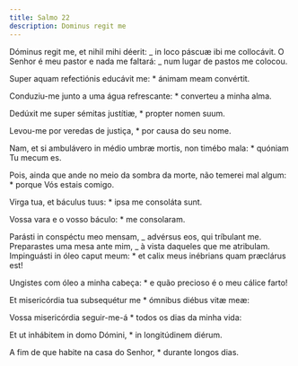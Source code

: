 ```yaml
---
title: Salmo 22
description: Dominus regit me
---
```


<div class="side-by-side not-content">

Dóminus regit me, et nihil mihi déerit: _ in loco páscuæ ibi me collocávit. O Senhor é meu pastor e nada me faltará: _ num lugar de pastos me colocou.

Super aquam refectiónis educávit me: \* ánimam meam convértit.

Conduziu-me junto a uma água refrescante: \* converteu a minha alma.

Dedúxit me super sémitas justítiæ, \* propter nomen suum.

Levou-me por veredas de justiça, \* por causa do seu nome.

Nam, et si ambulávero in médio umbræ mortis, non timébo mala: \* quóniam Tu mecum es.

Pois, ainda que ande no meio da sombra da morte, não temerei mal algum: \* porque Vós estais comigo.

Virga tua, et báculus tuus: \* ipsa me consoláta sunt.

Vossa vara e o vosso báculo: \* me consolaram.

Parásti in conspéctu meo mensam, _ advérsus eos, qui tríbulant me. Preparastes uma mesa ante mim, _ à vista daqueles que me atribulam. Impinguásti in óleo caput meum: \* et calix meus inébrians quam præclárus est!

Ungistes com óleo a minha cabeça: \* e quão precioso é o meu cálice farto!

Et misericórdia tua subsequétur me \* ómnibus diébus vitæ meæ:

Vossa misericórdia seguir-me-á \* todos os dias da minha vida:

Et ut inhábitem in domo Dómini, \* in longitúdinem diérum.

A fim de que habite na casa do Senhor, \* durante longos dias.

</div>
